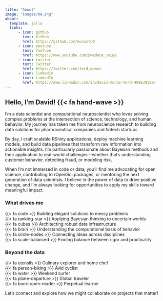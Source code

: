 ```yaml
---
title: "About"
image: "images/me.png"
about:
  template: jolla
  links:
      - icon: github
        text: GitHub
        href: https://github.com/munoztd0
      - icon: youtube
        text: YouTube
        href: https://www.youtube.com/@wedata_unige
      - icon: twitter
        text: Twitter
        href: https://twitter.com/tord_munoz
      - icon: linkedin
        text: LinkedIn
        href: https://www.linkedin.com/in/david-munoz-tord-409639150/
---
```


## Hello, I'm David! {{< fa hand-wave >}}

I'm a data scientist and computational neuroscientist who loves solving complex problems at the intersection of science, technology, and human behavior. My journey has taken me from neuroscience research to building data solutions for pharmaceutical companies and fintech startups.

By day, I craft scalable RShiny applications, deploy machine learning models, and build data pipelines that transform raw information into actionable insights. I'm particularly passionate about Bayesian methods and their application to real-world challenges—whether that's understanding customer behavior, detecting fraud, or modeling risk.

When I'm not immersed in code or data, you'll find me advocating for open science, contributing to rOpenSci packages, or mentoring the next generation of data scientists. I believe in the power of data to drive positive change, and I'm always looking for opportunities to apply my skills toward meaningful impact.

### What drives me

{{< fa code >}} Building elegant solutions to messy problems  
{{< fa ranking-star >}} Applying Bayesian thinking to uncertain worlds  
{{< fa cubes >}} Architecting robust data infrastructure  
{{< fa brain >}} Understanding the computational basis of behavior  
{{< fa circle-nodes >}} Connecting ideas across disciplines  
{{< fa scale-balanced >}} Finding balance between rigor and practicality

### Beyond the data

{{< fa utensils >}} Culinary explorer and home chef  
{{< fa person-biking >}} Avid cyclist  
{{< fa water >}} Weekend surfer  
{{< fa plane-departure >}} Global traveler  
{{< fa book-open-reader >}} Perpetual learner

Let's connect and explore how we might collaborate on projects that matter!

<br>
